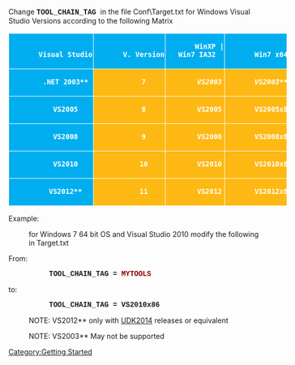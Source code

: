 Change <span style="font-family: Courier"> '''TOOL_CHAIN_TAG''' </span> in the file <WorkSpace>Conf\Target.txt for Windows Visual Studio Versions according to the following Matrix

<table border="0" cellpadding="0" cellspacing="0" style="border-collapse: collapse; width: 549px">
		<tr height="21" style="height:15.75pt">
		<td height="21" dir="LTR" style="height: 15.75pt; width: 144px; color: white; font-size: 12.0pt; font-weight: 700; text-align: center; white-space: normal; font-style: normal; text-decoration: none; font-family: Calibri, sans-serif; vertical-align: bottom; border: .5pt solid white; padding-left: 1px; padding-right: 1px; padding-top: 1px; background: #00AEEF">
		Visual Studio</td>
		<td dir="LTR" style="width: 109px; color: white; font-size: 12.0pt; font-weight: 700; text-align: center; white-space: normal; font-style: normal; text-decoration: none; font-family: Calibri, sans-serif; vertical-align: bottom; border-left: medium none; border-right: .5pt solid white; border-top: .5pt solid white; border-bottom: .5pt solid white; padding-left: 1px; padding-right: 1px; padding-top: 1px; background: #00AEEF">
		V. Version</td>
		<td dir="LTR" style="width: 127px; color: white; font-size: 12.0pt; font-weight: 700; text-align: center; white-space: normal; font-style: normal; text-decoration: none; font-family: Calibri, sans-serif; vertical-align: bottom; border-left: medium none; border-right: .5pt solid white; border-top: .5pt solid white; border-bottom: .5pt solid white; padding-left: 1px; padding-right: 1px; padding-top: 1px; background: #00AEEF">
		WinXP | Win7 IA32</td>
		<td dir="LTR" style="width: 156px; color: white; font-size: 12.0pt; font-weight: 700; text-align: center; white-space: normal; font-style: normal; text-decoration: none; font-family: Calibri, sans-serif; vertical-align: bottom; border-left: medium none; border-right: .5pt solid white; border-top: .5pt solid white; border-bottom: .5pt solid white; padding-left: 1px; padding-right: 1px; padding-top: 1px; background: #00AEEF">
		Win7 x64 </td>
	</tr>
	<tr height="21" style="height:15.75pt">
		<td height="21" dir="LTR" style="height: 15.75pt; width: 144px; color: white; font-size: 12.0pt; font-weight: 700; text-align: center; white-space: normal; font-style: normal; text-decoration: none; font-family: Calibri, sans-serif; vertical-align: bottom; border-left: .5pt solid white; border-right: .5pt solid white; border-top: medium none; border-bottom: .5pt solid white; padding-left: 1px; padding-right: 1px; padding-top: 1px; background: #00AEEF">
		.NET 2003**</td>
		<td dir="LTR" style="width: 109px; color: white; font-size: 12.0pt; text-shadow: auto; text-align: center; white-space: normal; font-weight: 400; font-style: normal; text-decoration: none; font-family: Calibri, sans-serif; vertical-align: bottom; border-left: medium none; border-right: .5pt solid white; border-top: medium none; border-bottom: .5pt solid white; padding-left: 1px; padding-right: 1px; padding-top: 1px; background: #FDB813">
		'''7'''</td>
		<td dir="LTR" style="width: 127px; color: white; font-size: 12.0pt; font-style: italic; text-shadow: auto; text-align: center; white-space: normal; font-weight: 400; text-decoration: none; font-family: Calibri, sans-serif; vertical-align: bottom; border-left: medium none; border-right: .5pt solid white; border-top: medium none; border-bottom: .5pt solid white; padding-left: 1px; padding-right: 1px; padding-top: 1px; background: #FDB813">
		'''VS2003'''</td>
		<td dir="LTR" style="width: 156px; color: white; font-size: 12.0pt; font-style: italic; text-shadow: auto; text-align: center; white-space: normal; font-weight: 400; text-decoration: none; font-family: Calibri, sans-serif; vertical-align: bottom; border-left: medium none; border-right: .5pt solid white; border-top: medium none; border-bottom: .5pt solid white; padding-left: 1px; padding-right: 1px; padding-top: 1px; background: #FDB813">
		'''VS2003**''' </td>
	</tr>
	<tr height="21" style="height:15.75pt">
		<td height="21" dir="LTR" style="height: 15.75pt; width: 144px; color: white; font-size: 12.0pt; font-weight: 700; text-align: center; white-space: normal; font-style: normal; text-decoration: none; font-family: Calibri, sans-serif; vertical-align: bottom; border-left: .5pt solid white; border-right: .5pt solid white; border-top: medium none; border-bottom: .5pt solid white; padding-left: 1px; padding-right: 1px; padding-top: 1px; background: #00AEEF">
		'''VS2005'''</td>
		<td dir="LTR" style="width: 109px; color: white; font-size: 12.0pt; text-shadow: auto; text-align: center; white-space: normal; font-weight: 400; font-style: normal; text-decoration: none; font-family: Calibri, sans-serif; vertical-align: bottom; border-left: medium none; border-right: .5pt solid white; border-top: medium none; border-bottom: .5pt solid white; padding-left: 1px; padding-right: 1px; padding-top: 1px; background: #FDB813">
		'''8'''</td>
		<td dir="LTR" style="width: 127px; color: white; font-size: 12.0pt; text-shadow: auto; text-align: center; white-space: normal; font-weight: 400; font-style: normal; text-decoration: none; font-family: Calibri, sans-serif; vertical-align: bottom; border-left: medium none; border-right: .5pt solid white; border-top: medium none; border-bottom: .5pt solid white; padding-left: 1px; padding-right: 1px; padding-top: 1px; background: #FDB813">
		'''VS2005'''</td>
		<td dir="LTR" style="width: 156px; color: white; font-size: 12.0pt; text-shadow: auto; text-align: center; white-space: normal; font-weight: 400; font-style: normal; text-decoration: none; font-family: Calibri, sans-serif; vertical-align: bottom; border-left: medium none; border-right: .5pt solid white; border-top: medium none; border-bottom: .5pt solid white; padding-left: 1px; padding-right: 1px; padding-top: 1px; background: #FDB813">
		'''VS2005x86'''</td>
	</tr>
	<tr height="21" style="height:15.75pt">
		<td height="21" dir="LTR" style="height: 15.75pt; width: 144px; color: white; font-size: 12.0pt; font-weight: 700; text-align: center; white-space: normal; font-style: normal; text-decoration: none; font-family: Calibri, sans-serif; vertical-align: bottom; border-left: .5pt solid white; border-right: .5pt solid white; border-top: medium none; border-bottom: .5pt solid white; padding-left: 1px; padding-right: 1px; padding-top: 1px; background: #00AEEF">
		'''VS2008'''</td>
		<td dir="LTR" style="width: 109px; color: white; font-size: 12.0pt; text-shadow: auto; text-align: center; white-space: normal; font-weight: 400; font-style: normal; text-decoration: none; font-family: Calibri, sans-serif; vertical-align: bottom; border-left: medium none; border-right: .5pt solid white; border-top: medium none; border-bottom: .5pt solid white; padding-left: 1px; padding-right: 1px; padding-top: 1px; background: #FDB813">
		'''9'''</td>
		<td dir="LTR" style="width: 127px; color: white; font-size: 12.0pt; text-shadow: auto; text-align: center; white-space: normal; font-weight: 400; font-style: normal; text-decoration: none; font-family: Calibri, sans-serif; vertical-align: bottom; border-left: medium none; border-right: .5pt solid white; border-top: medium none; border-bottom: .5pt solid white; padding-left: 1px; padding-right: 1px; padding-top: 1px; background: #FDB813">
		'''VS2008'''</td>
		<td dir="LTR" style="width: 156px; color: white; font-size: 12.0pt; text-shadow: auto; text-align: center; white-space: normal; font-weight: 400; font-style: normal; text-decoration: none; font-family: Calibri, sans-serif; vertical-align: bottom; border-left: medium none; border-right: .5pt solid white; border-top: medium none; border-bottom: .5pt solid white; padding-left: 1px; padding-right: 1px; padding-top: 1px; background: #FDB813">
		'''VS2008x86'''</td>
	</tr>
	<tr height="21" style="height:15.75pt">
		<td height="21" dir="LTR" style="height: 15.75pt; width: 144px; color: white; font-size: 12.0pt; font-weight: 700; text-align: center; white-space: normal; font-style: normal; text-decoration: none; font-family: Calibri, sans-serif; vertical-align: bottom; border-left: .5pt solid white; border-right: .5pt solid white; border-top: medium none; border-bottom: .5pt solid white; padding-left: 1px; padding-right: 1px; padding-top: 1px; background: #00AEEF">
		'''VS2010'''</td>
		<td dir="LTR" style="width: 109px; color: white; font-size: 12.0pt; text-shadow: auto; text-align: center; white-space: normal; font-weight: 400; font-style: normal; text-decoration: none; font-family: Calibri, sans-serif; vertical-align: bottom; border-left: medium none; border-right: .5pt solid white; border-top: medium none; border-bottom: .5pt solid white; padding-left: 1px; padding-right: 1px; padding-top: 1px; background: #FDB813">
		'''10'''</td>
		<td dir="LTR" style="width: 127px; color: white; font-size: 12.0pt; text-shadow: auto; text-align: center; white-space: normal; font-weight: 400; font-style: normal; text-decoration: none; font-family: Calibri, sans-serif; vertical-align: bottom; border-left: medium none; border-right: .5pt solid white; border-top: medium none; border-bottom: .5pt solid white; padding-left: 1px; padding-right: 1px; padding-top: 1px; background: #FDB813">
		'''VS2010'''</td>
		<td dir="LTR" style="width: 156px; color: white; font-size: 12.0pt; text-shadow: auto; text-align: center; white-space: normal; font-weight: 400; font-style: normal; text-decoration: none; font-family: Calibri, sans-serif; vertical-align: bottom; border-left: medium none; border-right: .5pt solid white; border-top: medium none; border-bottom: .5pt solid white; padding-left: 1px; padding-right: 1px; padding-top: 1px; background: #FDB813">
		'''VS2010x86'''</td>
	</tr>
	<tr height="21" style="height:15.75pt">
		<td height="21" dir="LTR" style="height: 15.75pt; width: 144px; color: white; font-size: 12.0pt; font-weight: 700; text-align: center; white-space: normal; font-style: normal; text-decoration: none; font-family: Calibri, sans-serif; vertical-align: bottom; border-left: .5pt solid white; border-right: .5pt solid white; border-top: medium none; border-bottom: .5pt solid white; padding-left: 1px; padding-right: 1px; padding-top: 1px; background: #00AEEF">
		'''VS2012**'''</td>
		<td dir="LTR" style="width: 109px; color: white; font-size: 12.0pt; text-shadow: auto; text-align: center; white-space: normal; font-weight: 400; font-style: normal; text-decoration: none; font-family: Calibri, sans-serif; vertical-align: bottom; border-left: medium none; border-right: .5pt solid white; border-top: medium none; border-bottom: .5pt solid white; padding-left: 1px; padding-right: 1px; padding-top: 1px; background: #FDB813">
		'''11'''</td>
		<td dir="LTR" style="width: 127px; color: white; font-size: 12.0pt; text-shadow: auto; text-align: center; white-space: normal; font-weight: 400; font-style: normal; text-decoration: none; font-family: Calibri, sans-serif; vertical-align: bottom; border-left: medium none; border-right: .5pt solid white; border-top: medium none; border-bottom: .5pt solid white; padding-left: 1px; padding-right: 1px; padding-top: 1px; background: #FDB813">
		'''VS2012'''</td>
		<td dir="LTR" style="width: 156px; color: white; font-size: 12.0pt; text-shadow: auto; text-align: center; white-space: normal; font-weight: 400; font-style: normal; text-decoration: none; font-family: Calibri, sans-serif; vertical-align: bottom; border-left: medium none; border-right: .5pt solid white; border-top: medium none; border-bottom: .5pt solid white; padding-left: 1px; padding-right: 1px; padding-top: 1px; background: #FDB813">
		'''VS2012x86'''</td>
	</tr>

</table>


Example: 
: for Windows 7 64 bit OS and Visual Studio 2010 modify the following in Target.txt
From:
:: <span style="font-family: Courier">  '''TOOL_CHAIN_TAG        = </span><span style="font-family: Courier; color: darkred">  MYTOOLS''' </span>
to:
:: <span style="font-family: Courier">  '''TOOL_CHAIN_TAG        = VS2010x86''' </span>


: NOTE: VS2012** only with [[UDK2014]] releases or equivalent

: NOTE: VS2003** May not be supported


[[Category:Getting Started]]
